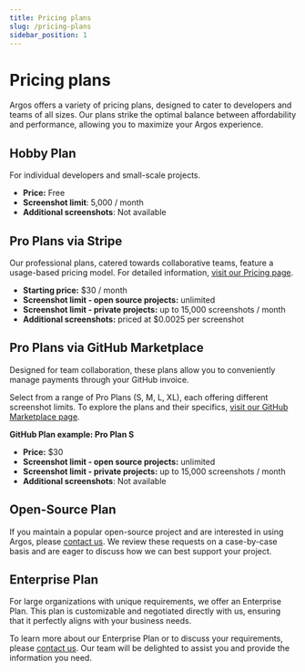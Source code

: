 ```yaml
---
title: Pricing plans
slug: /pricing-plans
sidebar_position: 1
---
```


# Pricing plans

Argos offers a variety of pricing plans, designed to cater to developers and teams of all sizes. Our plans strike the optimal balance between affordability and performance, allowing you to maximize your Argos experience.

## Hobby Plan

For individual developers and small-scale projects.

- **Price:** Free
- **Screenshot limit**: 5,000 / month
- **Additional screenshots**: Not available

## Pro Plans via Stripe

Our professional plans, catered towards collaborative teams, feature a usage-based pricing model. For detailed information, [visit our Pricing page](https://argos-ci.com/pricing).

- **Starting price:** $30 / month
- **Screenshot limit - open source projects:** unlimited
- **Screenshot limit - private projects:** up to 15,000 screenshots / month
- **Additional screenshots:** priced at $0.0025 per screenshot

## Pro Plans via GitHub Marketplace

Designed for team collaboration, these plans allow you to conveniently manage payments through your GitHub invoice.

Select from a range of Pro Plans (S, M, L, XL), each offering different screenshot limits. To explore the plans and their specifics, [visit our GitHub Marketplace page](https://github.com/marketplace/argos-ci).

**GitHub Plan example: Pro Plan S**

- **Price:** $30
- **Screenshot limit - open source projects:** unlimited
- **Screenshot limit - private projects:** up to 15,000 screenshots / month
- **Additional screenshots**: Not available

## Open-Source Plan

If you maintain a popular open-source project and are interested in using Argos, please [contact us](/contact-us). We review these requests on a case-by-case basis and are eager to discuss how we can best support your project.

## Enterprise Plan

For large organizations with unique requirements, we offer an Enterprise Plan. This plan is customizable and negotiated directly with us, ensuring that it perfectly aligns with your business needs.

To learn more about our Enterprise Plan or to discuss your requirements, please [contact us](mailto:contact@argos-ci.com). Our team will be delighted to assist you and provide the information you need.
